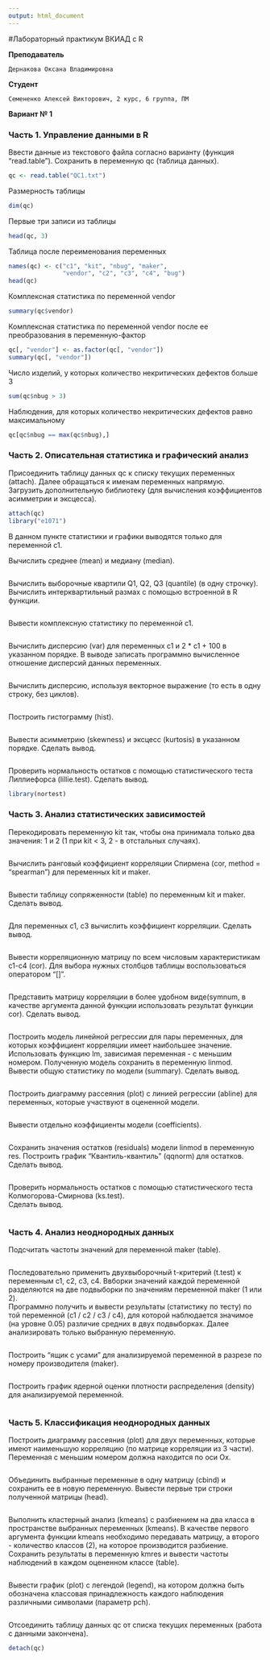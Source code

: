 ---
output: html_document
---
#Лабораторный практикум ВКИАД c R

**Преподаватель**
```
Дернакова Оксана Владимировна
```
**Студент**
```
Семененко Алексей Викторович, 2 курс, 6 группа, ПМ
```
**Вариант № 1**


### Часть 1. Управление данными в R

Ввести данные из текстового файла согласно варианту (функция "read.table").
Сохранить в переменную qc (таблица данных).

```{r}
qc <- read.table("QC1.txt")
```

Размерность таблицы

```{r}
dim(qc)
```

Первые три записи из таблицы

```{r}
head(qc, 3)
```

Таблица после переименования переменных

```{r}
names(qc) <- c("c1", "kit", "nbug", "maker",
               "vendor", "c2", "c3", "c4", "bug")
head(qc)
```

Комплексная статистика по переменной vendor
 
```{r}
summary(qc$vendor)
```

Комплексная статистика по переменной vendor после ее преобразования в переменную-фактор 

```{r}
qc[, "vendor"] <- as.factor(qc[, "vendor"])
summary(qc[, "vendor"])
```

Число изделий, у которых количество некритических дефектов больше 3

```{r}
sum(qc$nbug > 3)
```

Наблюдения, для которых количество некритических дефектов равно максимальному  

```{r}
qc[qc$nbug == max(qc$nbug),]
```


### Часть 2. Описательная статистика и графический анализ

Присоединить таблицу данных qc к списку текущих переменных (attach).
Далее обращаться к именам переменных напрямую.   
Загрузить дополнительную библиотеку (для вычисления коэффициентов асимметрии и эксцесса).   

```{r}
attach(qc)
library("e1071")
```

В данном пункте статистики и графики выводятся только для переменной c1. 

Вычислить среднее (mean) и медиану (median).  

```{r}

```

Вычислить выборочные квартили Q1, Q2, Q3 (quantile) (в одну строчку).
Вычислить интерквартильный размах с помощью встроенной в R функции. 
 
```{r}

```

Вывести комплексную статистику по переменной c1.  

```{r}

```

Вычислить дисперсию (var) для переменных c1 и  2 * c1 + 100 в указанном порядке.
В выводе записать программно вычисленное отношение дисперсий данных переменных.  

```{r}

```

Вычислить дисперсию, используя векторное выражение (то есть в одну строку, без циклов).

```{r}

```

Построить гистограмму (hist).   

```{r}

```

Вывести асимметрию (skewness) и эксцесс (kurtosis) в указанном порядке. Сделать вывод.  

```{r}

```

Проверить нормальность остатков с помощью статистического теста Лиллиефорса (lillie.test). Сделать вывод.

```{r}
library(nortest)
```


### Часть 3. Анализ статистических зависимостей

Перекодировать переменную kit так, чтобы она принимала только два значения: 1 и 2
(1 при kit < 3, 2 - в отстальных случаях).

```{r}

```

Вычислить ранговый коэффициент корреляции Спирмена (cor, method = "spearman") для переменных kit и maker. 

```{r}

```

Вывести таблицу сопряженности (table) по переменным kit и maker. Сделать вывод.

```{r}

```

Для переменных c1, c3 вычислить коэффициент корреляции. Сделать вывод. 

```{r}

```

Вывести корреляционную матрицу по всем числовым характеристикам c1-c4 (cor).
Для выбора нужных столбцов таблицы воспользоваться оператором "[]".   

```{r}

```

Представить матрицу корреляции в более удобном виде(symnum, в качестве аргумента
данной функции использовать результат функции cor). Сделать вывод.

```{r}

```

Построить модель линейной регрессии для пары переменных, для которых коэффициент корреляции
имеет наибольшее значение. Использовать функцию lm, зависимая переменная - с меньшим номером.
Полученную модель сохранить в переменную linmod. Вывести общую статистику по модели (summary).
Сделать вывод.

```{r}

```

Построить диаграмму рассеяния (plot) с линией регрессии (abline) для переменных,
которые участвуют в оцененной модели.

```{r}

```

Вывести отдельно коэффициенты модели (coefficients).   

```{r}

```

Сохранить значения остатков (residuals) модели linmod в переменную res.
Построить график "Квантиль-квантиль" (qqnorm) для остатков. Сделать вывод.

```{r}

```

Проверить нормальность остатков с помощью статистического теста Колмогорова-Смирнова (ks.test).  
Сделать вывод.

```{r}

```


### Часть 4. Анализ неоднородных данных

Подсчитать частоты значений для переменной maker (table).  

```{r}

```

Последовательно применить двухвыборочный t-критерий (t.test) к переменным c1, c2, c3, c4. 
Ввборки значений каждой переменной разделяются на две подвыборки по значениям переменной maker (1 или 2).   
Программно получить и вывести результаты (статистику по тесту) по той переменной (c1 / c2 / c3 / c4),
для которой наблюдается значимое (на уровне 0.05) различие средних в двух подвыборках. 
Далее анализировать только выбранную переменную.  

```{r}

```

Построить "ящик с усами" для анализируемой переменной в разрезе по номеру производителя (maker).

```{r}

```

Построить график ядерной оценки плотности распределения (density) для анализируемой переменной. 

```{r}

```


### Часть 5. Классификация неоднородных данных

Построить диаграмму рассеяния (plot) для двух переменных, которые имеют наименьшую корреляцию
(по матрице корреляции из 3 части). Переменная с меньшим номером должна находится по оси Ox.

```{r}

```

Объединить выбранные переменные в одну матрицу (cbind) и сохранить ее в новую переменную.
Вывести первые три строки полученной матрицы (head).

```{r}

```

Выполнить кластерный анализ (kmeans) с разбиением на два класса в пространстве выбранных переменных (kmeans). 
В качестве первого аргумента функции kmeans необходимо передавать матрицу,
а второго - количество классов (2), на которое производится разбиение.   
Сохранить результаты в переменную kmres и вывести частоты наблюдений в каждом оцененном классе (table).

```{r}

```

Вывести график (plot) с легендой (legend), на котором должна быть обозначена классовая принадлежность каждого
наблюдения различными символами (параметр pch).

```{r}

```

Отсоединить таблицу данных qc от списка текущих переменных (работа с данными закончена).

```{r}
detach(qc)
```